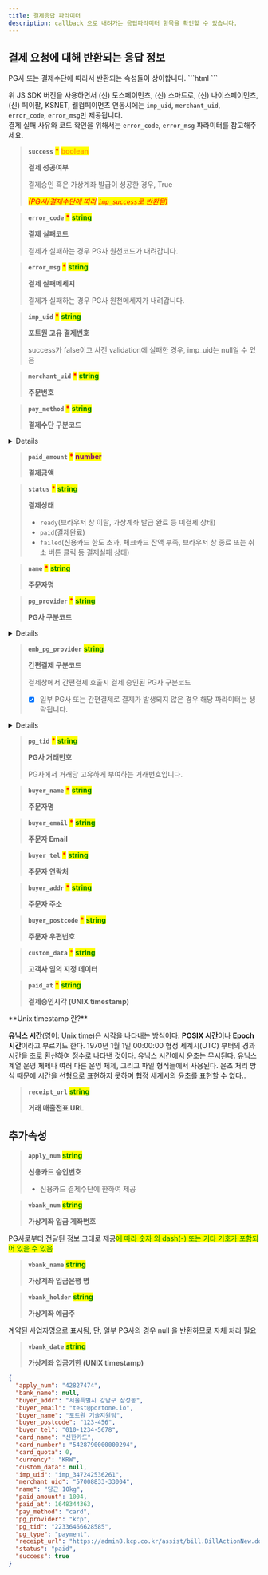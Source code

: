 ```yaml
---
title: 결제응답 파라미터
description: callback 으로 내려가는 응답파라미터 항목을 확인할 수 있습니다.
---
```



## 결제 요청에 대해 반환되는 응답 정보

<Hint style="info">
  PG사 또는 결제수단에 따라서 반환되는 속성들이 상이합니다.
</Hint>

<Hint style="warning">
  ```html
  <script src="https://cdn.iamport.kr/v1/iamport.js"></script>
  ```

  위 JS SDK 버전을 사용하면서 (신) 토스페이먼츠, (신) 스마트로, (신) 나이스페이먼츠, (신) 페이팔, KSNET, 웰컴페이먼츠 연동시에는
  `imp_uid`, `merchant_uid`, `error_code`, `error_msg`만 제공됩니다.\
  결제 실패 사유와 코드 확인을 위해서는 `error_code`, `error_msg` 파라미터를 참고해주세요.
</Hint>

> **`success`** <mark style="color:red;">**\***</mark> <mark style="color:orange;">**boolean**</mark>
>
> **결제 성공여부**
>
> 결제승인 혹은 가상계좌 발급이 성공한 경우, True
>
> _<mark style="color:red;">(PG사/결제수단에 따라</mark>  <mark style="color:red;">`imp_success`</mark><mark style="color:red;">로 반환됨)</mark>_

> **`error_code`** <mark style="color:red;">**\***</mark> <mark style="color:green;">**string**</mark>
>
> **결제 실패코드**
>
> 결제가 실패하는 경우 PG사 원천코드가 내려갑니다.

> **`error_msg`** <mark style="color:red;">**\***</mark> <mark style="color:green;">**string**</mark>
>
> **결제 실패메세지**
>
> 결제가 실패하는 경우 PG사 원천메세지가 내려갑니다.

> **`imp_uid`** <mark style="color:red;">**\***</mark> <mark style="color:green;">**string**</mark>
>
> **포트원 고유 결제번호**
>
> success가 false이고 사전 validation에 실패한 경우, imp\_uid는 null일 수 있음

> **`merchant_uid`** <mark style="color:red;">**\***</mark> <mark style="color:green;">**string**</mark>
>
> **주문번호**

> **`pay_method`** <mark style="color:red;">**\***</mark> <mark style="color:green;">**string**</mark>
>
> **결제수단 구분코드**

<Details>
  <p slot="summary">상세코드 확인하기</p>

  - `card` (신용카드)
  - `trans`(실시간 계좌이체)
  - `vbank`(가상계좌)
  - `phone`(휴대폰 소액결제)
  - `cultureland`(컬쳐랜드 상품권 (구.문화상품권))
  - `smartculture`(스마트문상 (게임 문화 상품권))
  - `happymoney`(해피머니)
  - `booknlife`(도서 문화 상품권)
  - `culturegift`(문화상품권)
  - `samsung`(삼성페이)
  - `kakaopay`(카카오페이)
  - `naverpay`(네이버페이)
  - `payco`(페이코)
  - `lpay`(L페이)
  - `ssgpay`(SSG페이)
  - `tosspay`(토스페이)
  - `applepay`(애플페이)
  - `pinpay`(핀페이)
  - `skpay`(11Pay (구.SKPay))
  - `wechat`(위쳇페이)
  - `alipay`(알리페이)
  - `unionpay`(유니온페이)
  - `tenpay`(텐페이)
  - `paysbuy`(페이스바이)
  - `econtext`(편의점 결제)
  - `molpay`(MOL페이)
  - `point`(베네피아 포인트 등 포인트 결제)
  - `paypal`(페이팔)
  - `toss_brandpay`(토스페이먼츠 브랜드페이)
  - `naverpay_card`(네이버페이 - 카드)
  - `naverpay_point`(네이버페이 - 포인트)
</Details>

> **`paid_amount`** <mark style="color:red;">**\***</mark> <mark style="color:purple;">**number**</mark>
>
> **결제금액**

> **`status`** <mark style="color:red;">**\***</mark> <mark style="color:green;">**string**</mark>
>
> **결제상태**
>
> - `ready`(브라우저 창 이탈, 가상계좌 발급 완료 등 미결제 상태)
> - `paid`(결제완료)
> - `failed`(신용카드 한도 초과, 체크카드 잔액 부족, 브라우저 창 종료 또는 취소 버튼 클릭 등 결제실패 상태)

> **`name`** <mark style="color:red;">**\***</mark> <mark style="color:green;">**string**</mark>
>
> **주문자명**

> **`pg_provider`** <mark style="color:red;">**\***</mark> <mark style="color:green;">**string**</mark>
>
> **PG사 구분코드**

<Details>
  <p slot="summary">상세코드 확인하기</p>

  - `html5_inicis`(이니시스웹표준)
  - `inicis`(이니시스ActiveX결제창)
  - `kcp`(NHN KCP)
  - `kcp_billing`(NHN KCP 정기결제)
  - `uplus`((구) 토스페이먼츠(구 LG U+))
  - `nice`((구) 나이스페이먼츠)
  - `kicc`(한국정보통신)
  - `bluewalnut`(블루월넛)
  - `kakaopay`(카카오페이)
  - `danal`(다날 휴대폰 소액결제)
  - `danal_tpay`(다날 일반결제)
  - `mobilians`(모빌리언스)
  - `payco`(페이코)
  - `paypal`((구) 페이팔)
  - `eximbay`(엑심베이)
  - `naverpay`(네이버페이-결제형)
  - `naverco`(네이버페이-주문형)
  - `smilepay`(스마일페이)
  - `alipay`(알리페이)
  - `paymentwall`(페이먼트월)
  - `eximbay`(엑심베이)
  - `tosspay`(토스페이)
  - `smartro`((구) 스마트로)
  - `settle`(세틀뱅크)
  - `settle_acc`(세틀뱅크 내통장 결제)
  - `daou`(키움페이 (구. 페이조아))
  - `tosspayments` ((신) 토스페이먼츠)
  - `paypal_v2`((신) 페이팔)
  - `nice_v2`((신) 나이스페이먼츠)
  - `smartro_v2`((신) 스마트로)
  - `toss_brandpay`(토스페이먼츠 브랜드페이)
  - `welcome` (웰컴페이먼츠)
</Details>

> **`emb_pg_provider`** <mark style="color:green;">**string**</mark>
>
> **간편결제 구분코드**
>
> 결제창에서 간편결제 호출시 결제 승인된 PG사 구분코드
>
> - [x] 일부 PG사 또는 간편결제로 결제가 발생되지 않은 경우 해당 파라미터는 생략됩니다.

<Details>
  <p slot="summary">상세코드 확인하기</p>

  - naverpay
  - kakopay
  - payco
  - samsungpay
  - ssgpay
  - lpay
  - applepay
  - pinpay
  - tosspay
  - skpay
  - toss\_brandpay
</Details>

> **`pg_tid`** <mark style="color:red;">**\***</mark> <mark style="color:green;">**string**</mark>
>
> **PG사 거래번호**
>
> PG사에서 거래당 고유하게 부여하는 거래번호입니다.

> **`buyer_name`** <mark style="color:red;">**\***</mark> <mark style="color:green;">**string**</mark>
>
> **주문자명**

> **`buyer_email`** <mark style="color:red;">**\***</mark> <mark style="color:green;">**string**</mark>
>
> **주문자 Email**

> **`buyer_tel`** <mark style="color:red;">**\***</mark> <mark style="color:green;">**string**</mark>
>
> **주문자 연락처**

> **`buyer_addr`** <mark style="color:red;">**\***</mark> <mark style="color:green;">**string**</mark>
>
> **주문자 주소**

> **`buyer_postcode`** <mark style="color:red;">**\***</mark> <mark style="color:green;">**string**</mark>
>
> **주문자 우편번호**

> **`custom_data`** <mark style="color:red;">**\***</mark> <mark style="color:green;">**string**</mark>
>
> **고객사 임의 지정 데이터**

> **`paid_at`** <mark style="color:red;">**\***</mark> <mark style="color:green;">**string**</mark>
>
> **결제승인시각 (UNIX timestamp)**

<Hint style="info">
  **Unix timestamp 란?**

  **유닉스 시간**(영어: Unix time)은 시각을 나타내는 방식이다. **POSIX 시간**이나 **Epoch 시간**이라고 부르기도 한다. 1970년 1월 1일 00:00:00 협정 세계시(UTC) 부터의 경과 시간을 초로 환산하여 정수로 나타낸 것이다. 유닉스 시간에서 윤초는 무시된다. 유닉스 계열 운영 체제나 여러 다른 운영 체제, 그리고 파일 형식들에서 사용된다. 윤초 처리 방식 때문에 시간을 선형으로 표현하지 못하며 협정 세계시의 윤초를 표현할 수 없다..
</Hint>

> **`receipt_url`** <mark style="color:green;">**string**</mark>
>
> **거래 매출전표 URL**

## 추가속성

> **`apply_num`** <mark style="color:green;">**string**</mark>
>
> **신용카드 승인번호**
>
> - 신용카드 결제수단에 한하여 제공

> **`vbank_num`** <mark style="color:green;">**string**</mark>
>
> **가상계좌 입금 계좌번호**

<Hint style="warning">
  PG사로부터 전달된 정보 그대로 제공<mark style="color:green;" />에 따라 숫자 외 dash(-) 또는 기타 기호가 포함되어 있을 수 있음
</Hint>

> **`vbank_name`** <mark style="color:green;">**string**</mark>
>
> **가상계좌 입금은행 명**

> **`vbank_holder`** <mark style="color:green;">**string**</mark>
>
> **가상계좌 예금주**

<Hint style="warning">
  계약된 사업자명으로 표시됨, 단, 일부 PG사의 경우 null 을 반환하므로 자체 처리 필요
</Hint>

> **`vbank_date`** <mark style="color:green;">**string**</mark>
>
> **가상계좌 입금기한 (UNIX timestamp)**

```json title="결제 응답 sample object"
{
  "apply_num": "42827474",
  "bank_name": null,
  "buyer_addr": "서울특별시 강남구 삼성동",
  "buyer_email": "test@portone.io",
  "buyer_name": "포트원 기술지원팀",
  "buyer_postcode": "123-456",
  "buyer_tel": "010-1234-5678",
  "card_name": "신한카드",
  "card_number": "5428790000000294",
  "card_quota": 0,
  "currency": "KRW",
  "custom_data": null,
  "imp_uid": "imp_347242536261",
  "merchant_uid": "57008833-33004",
  "name": "당근 10kg",
  "paid_amount": 1004,
  "paid_at": 1648344363,
  "pay_method": "card",
  "pg_provider": "kcp",
  "pg_tid": "22336466628585",
  "pg_type": "payment",
  "receipt_url": "https://admin8.kcp.co.kr/assist/bill.BillActionNew.do?cmd=card_bill&tno=22336466628585&order_no=imp_347242536261&trade_mony=1004",
  "status": "paid",
  "success": true
}
```
